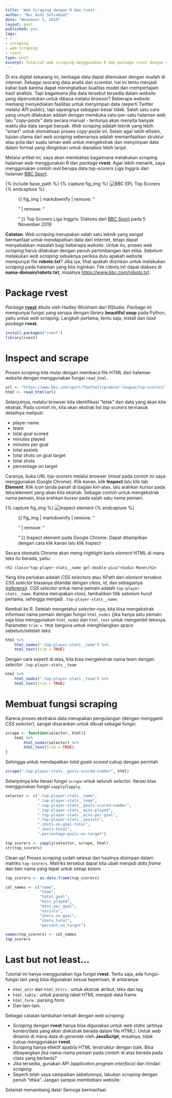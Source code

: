 ```yaml
---
title: 'Web Scraping dengan R dan rvest'
author: "Nur Andi Setiabudi"
date: "Novemver 5, 2019"
layout: post
published: yes
tags:
- r
- scraping
- web scraping
- rvest
type: post
excerpt: Tutorial web scraping menggunakan R dan package rvest dengan contoh kasus mengekstrak dan menyimpan data top-scorers Liga Inggris dari laman BBC Sport ke dalam format terstruktur sehingga siap dianalisis lebih lanjut.
---
```

Di era digital sekarang ini, berbagai data dapat ditemukan dengan mudah di internet. Sebagai seorang data analis dan *scientist*, hal ini tentu menjadi kabar baik karena dapat meningkatkan kualitas model dan mempertajam hasil analisis. Tapi bagaimana jika data tersebut tersedia dalam *website* yang diperuntukan untuk dibaca melalui *browser*? Beberapa *website*  memang menyediakan fasilitas untuk menyimpan data (seperti Twitter melalui *API public*), tapi sayangnya sebagian besar tidak. Salah satu cara yang umum dilakukan adalah dengan membuka satu-per-satu halaman web lalu *"copy-paste"* data secara manual - tentunya akan menyita banyak waktu jika data sangat banyak. *Web scraping* adalah teknik yang lebih "smart" untuk otomatisasi proses *copy-paste* ini. Selain agar lebih efisien, tujuan utama dari *web scraping* sebenarnya adalah memanfaatkan struktur atau pola dari suatu laman web untuk mengekstrak dan menyimpan data dalam format yang diinginkan untuk dianalisis lebih lanjut.

Melalui artikel ini, saya akan membahas bagaimana melakukan *scraping* halaman *web* menggunakan R dan *package* **rvest**. Agar lebih menarik, saya menggunakan contoh *real* berupa data *top-scorers* Liga Inggris dari halaman [BBC Sport](https://www.bbc.com/sport/football/premier-league/top-scorers).


{% include base_path %}
{% capture fig_img %}
![BBC EPL Top Scorers]({{ base_path }}/img/blog/2019/web-scraping-r-rvest/bbc-epl-top-scorers.png)
{% endcapture %}

<figure>
{{ fig_img | markdownify | remove: "<p>" | remove: "</p>" }}
<span class="caption" markdown="1">Top Scorers Liga Inggris. Diakses dari [BBC Sport](https://www.bbc.com/sport/football/premier-league/top-scorers) pada 5 November 2019</span>
</figure> 

**Catatan**: *Web scraping* merupakan salah satu teknik yang sangat bermanfaat untuk mendapatkan data dari internet, tetapi dapat menyebabkan masalah bagi beberapa *website*. Untuk itu, proses *web scraping* harus dilakukan dengan penuh pertimbangan dan etika. Sebelum melakukan *web scraping* sebaiknya periksa dulu apakah website mempunyai file **robots.txt**? Jika iya, lihat apakah diizinkan untuk melakukan *scraping* pada halaman yang kita inginkan. File robots.txt dapat diakses di **nama-domain/robots.txt**, misalnya [https://www.bbc.com/robots.txt](https://www.bbc.com/robots.txt).

# Package rvest

*Package* [**rvest**](https://rvest.tidyverse.org/) ditulis oleh Hadley Wickham dari RStudio. *Package* ini mempunyai fungsi yang serupa dengan *library* **beautiful soup** pada Python, yaitu untuk *web scraping*. Langkah pertama, tentu saja, install dan *load package* **rvest**.

```r
install.packages("rvest")
library(rvest)
```

# Inspect and scrape 

Proses *scraping* kita mulai dengan membaca file HTML dari halaman website dengan menggunakan fungsi `read_html`.

```r
url <- "https://www.bbc.com/sport/football/premier-league/top-scorers"
html <- read_html(url)
```

Selanjutnya, melalui browser kita identifikasi "letak" dari data yang akan kita ekstrak. Pada contoh ini, kita akan ekstrak list *top scorers* termasuk detailnya meliputi:

* player name
* team
* total goal scored
* minutes played
* minutes per goal
* total assists
* total shots on goal target
* total shots
* percentage on target

Caranya, buka URL *top-scorers* melalui browser (misal pada contoh ini saya menggunakan Google Chrome). Klik kanan, klik **Inspect** lalu klik tab **Element**. Klik icon tanda panah di bagian kiri-atas, lalu arahkan kursor pada teks/element yang akan kita ekstrak. Sebagai contoh untuk mengekstrak nama pemain, bisa arahkan kursor pada salah satu nama pemain.

{% capture fig_img %}
![Inspect element]({{ base_path }}/img/blog/2019/web-scraping-r-rvest/inspect-element.png)
{% endcapture %}

<figure>
{{ fig_img | markdownify | remove: "<p>" | remove: "</p>" }}
<span class="caption" markdown="1">Inspect element pada Google Chrome. Dapat ditampilkan dengan cara klik kanan lalu klik *Inspect*</span>
</figure> 

Secara otomatis Chrome akan meng-*highlight* baris *element* HTML di mana teks itu berada, yaitu:

```
<h2 class="top-player-stats__name gel-double-pica">Sadio Mané</h2>
```
Yang kita perlukan adalah *CSS selectors* atau XPath dari *element* tersebut. *CSS selector* biasanya ditandai dengan *class*, *id*, dan sebagainya ([referensi](https://www.w3schools.com/cssref/css_selectors.asp)). *CSS selector* untuk nama pemain adalah `top-player-stats__name`. Karena merupakan *class*, tambahkan titik sebelum huruf pertama, sehingga menjadi `.top-player-stats__name`. 

Kembali ke R. Setelah mengetahui *selector*-nya, kita bisa mengekstrak informasi nama pemain dengan fungsi `html_nodes` (jika hanya satu pemain saja bisa menggunakan `html_node`) dan `html_text` untuk mengambil teksnya. Parameter `trim = TRUE` berguna untuk menghilangkan *space* sebelum/setelah teks.

```r
html %>% 
    html_nodes(".top-player-stats__name") %>% 
    html_text(trim = TRUE)
```

Dengan cara seperti di atas, kita bisa mengekstrak nama team dengan *selector* `.top-player-stats__team`

```r
html %>% 
    html_nodes(".top-player-stats__team") %>% 
    html_text(trim = TRUE)
```

# Membuat fungsi scraping

Karena proses ekstraksi data merupakan pengulangan (dengan mengganti *CSS selector*), sangat disarankan untuk dibuat sebagai fungsi.

```r
scrape <- function(selector, html){
    html %>% 
        html_nodes(selector) %>% 
        html_text(trim = TRUE)
}
```

Sehingga untuk mendapatkan *total goals scored* cukup dengan perintah

```r
scrape(".top-player-stats__goals-scored-number", html)
```

Selanjutnya kita iterasi fungsi `scrape` untuk seluruh *selector*. Iterasi bisa menggunakan fungsi `sapply`/`lapply`.

```r
selector <- c(".top-player-stats__name",
              ".top-player-stats__team",
              ".top-player-stats__goals-scored-number",
              ".top-player-stats__mins-played",
              ".top-player-stats__mins-per-goal",
              ".top-player-stats__assists",
              ".shots-on-goal-total",
              ".shots-total",
              ".percentage-goals-on-target")

top_scorers <- sapply(selector, scrape, html)
str(top_scorers)
```

Clean up! Proses *scraping* sudah selesai dan hasilnya disimpan dalam matriks `top-scorers`. Matriks tersebut dapat kita ubah menjadi *data frame* dan beri nama yang tepat untuk setiap kolom.

```r
top_scorers <- as.data.frame(top_scorers)

col_names <- c("name",
               "team",
               "total_goal",
               "mins_played",
               "mins_per_goal",
               "assists",
               "shots_on_goal",
               "shots_total",
               "percent_on_target")

names(top_scorers) <- col_names
top_scorers
```

# Last but not least...

Tutorial ini hanya menggunakan tiga fungsi **rvest**. Tentu saja, ada fungsi-fungsi lain yang bisa digunakan sesuai keperluan, di antaranya:

* `html_attr` dan `html_httrs` : untuk ekstrak atribut, teks dan tag
* `html_table` : untuk parsing tabel HTML menjadi data frame
* `html_form` : parsing form
* Dan lain-lain.

Sebagai catatan tambahan terkait dengan *web scraping*:

* *Scraping* dengan **rvest** hanya bisa digunakan untuk *web statis* (artinya konten/data yang akan diekstrak berada dalam file HTML). Untuk web dinamis di mana data di-*generate* oleh **JavaScript**, misalnya, tidak cukup menggunakan **rvest**.
* *Scraping* hanya efektif apabila HTML terstruktur dengan baik. Bisa dibayangkan jika nama-nama pemain pada contoh di atas berada pada class yang berbeda?
* Jika tersedia, gunakan API *(applicaton program interface)* dan hindari *scraping*.
* Seperti telah saya sampaikan sebelumnya, lakukan *scraping* dengan penuh "etika". Jangan sampai membebani website.

Selamat menambang data! Semoga bermanfaat.









